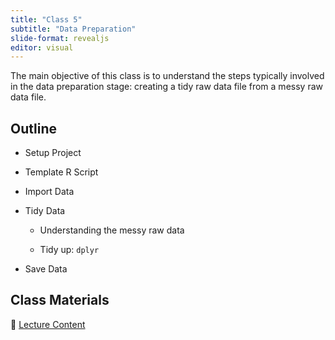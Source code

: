 ```yaml
---
title: "Class 5"
subtitle: "Data Preparation"
slide-format: revealjs
editor: visual
---
```


The main objective of this class is to understand the steps typically involved in the data preparation stage: creating a tidy raw data file from a messy raw data file.

## Outline

-   Setup Project

-   Template R Script

-   Import Data

-   Tidy Data

    -   Understanding the messy raw data

    -   Tidy up: `dplyr`

-   Save Data

## Class Materials

📘 [Lecture Content](/lectures/lectures-class-5.html)
